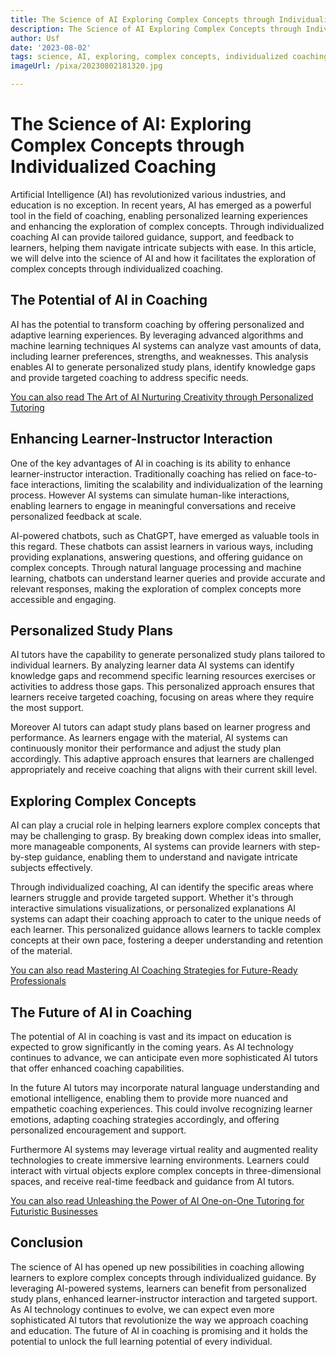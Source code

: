 ```yaml
---
title: The Science of AI Exploring Complex Concepts through Individualized Coaching
description: The Science of AI Exploring Complex Concepts through Individualized Coaching
author: Usf
date: '2023-08-02'
tags: science, AI, exploring, complex concepts, individualized coaching
imageUrl: /pixa/20230802181320.jpg

---
```

# The Science of AI: Exploring Complex Concepts through Individualized Coaching

Artificial  Intelligence (AI) has revolutionized various industries, and education is no exception. In recent years,  AI has emerged as a powerful tool in the field  of coaching, enabling personalized learning experiences and enhancing the exploration of complex concepts. Through individualized  coaching AI can provide tailored guidance, support, and feedback to learners, helping them navigate intricate subjects with ease. In this article, we will delve  into the science of AI and how it  facilitates the exploration of complex concepts through individualized coaching.

## The Potential of AI in Coaching

AI has the potential to transform coaching  by offering personalized and adaptive  learning experiences.  By leveraging advanced algorithms and machine learning techniques AI systems can analyze vast amounts of data, including learner preferences, strengths, and weaknesses. This analysis enables AI  to generate personalized study plans, identify knowledge  gaps and provide targeted coaching to address specific needs.

[You can also read The Art  of AI Nurturing Creativity through Personalized Tutoring](The%20Art%20of%20AI%20Nurturing%20Creativity%20through%20Personalized%20Tutoring)


## Enhancing Learner-Instructor Interaction

One of the  key advantages of AI in  coaching is its ability to enhance learner-instructor interaction. Traditionally coaching has relied on face-to-face interactions, limiting the scalability and individualization of the learning process.  However AI systems can simulate human-like interactions, enabling learners to engage  in meaningful conversations and receive personalized feedback at scale.

AI-powered chatbots, such as ChatGPT,  have emerged as valuable tools in this regard. These chatbots  can assist learners in various ways, including providing explanations, answering  questions, and offering guidance on complex concepts. Through natural language processing and machine learning, chatbots can understand learner queries and provide accurate and relevant responses, making the exploration of complex concepts more accessible and engaging.

##  Personalized Study Plans

AI tutors  have the capability  to generate personalized study plans tailored to individual learners. By analyzing learner  data AI systems  can identify knowledge  gaps and recommend specific learning resources exercises or activities to  address those gaps. This personalized approach ensures that learners receive targeted coaching, focusing on areas where they require the most support.

Moreover AI tutors can adapt study plans  based on learner progress and performance.  As learners engage with the  material, AI systems can continuously monitor their performance  and  adjust the study plan accordingly. This  adaptive approach ensures that  learners are challenged  appropriately and receive coaching that aligns with  their current skill level.

## Exploring Complex Concepts

AI can play  a  crucial role in helping learners explore complex concepts that may be challenging to  grasp. By breaking down complex ideas into smaller, more manageable components, AI systems can provide learners with step-by-step guidance, enabling them to understand  and navigate intricate subjects effectively.

Through individualized coaching,  AI can  identify the specific  areas where  learners struggle and  provide  targeted  support. Whether it's through interactive simulations visualizations, or personalized explanations AI systems can adapt their coaching approach  to cater to  the unique needs of  each  learner. This personalized guidance allows learners to tackle complex concepts  at their own pace, fostering a deeper understanding and retention of the material.

[You can also read Mastering AI Coaching Strategies for Future-Ready Professionals](Mastering%20AI%20Coaching%20Strategies%20for%20Future-Ready%20Professionals)


## The Future of AI in Coaching

The potential of AI in coaching  is vast and its impact on education is expected to grow  significantly in the coming years. As AI technology continues to advance, we can anticipate  even  more  sophisticated AI tutors that offer enhanced coaching capabilities.

In the future AI tutors may incorporate natural language understanding  and emotional intelligence, enabling them to provide more nuanced  and empathetic coaching experiences. This could involve  recognizing learner emotions, adapting coaching strategies accordingly, and offering personalized encouragement and support.

Furthermore AI systems may leverage virtual reality and augmented reality technologies to create immersive learning  environments. Learners could interact with virtual objects explore complex concepts in three-dimensional spaces, and receive real-time feedback and guidance from  AI tutors.

[You can also read Unleashing the Power of  AI One-on-One  Tutoring for Futuristic Businesses](Unleashing%20the%20Power%20of%20AI%20One-on-One%20Tutoring%20for%20Futuristic%20Businesses)


## Conclusion

The science of AI has opened up new possibilities in coaching allowing learners to  explore complex concepts through individualized guidance. By leveraging AI-powered systems,  learners can  benefit from personalized study plans, enhanced learner-instructor interaction and  targeted support. As AI technology continues to evolve, we can expect even more sophisticated AI tutors that revolutionize the way we approach coaching and education. The future of AI in  coaching is promising  and it holds the  potential to unlock the full learning potential of every  individual.